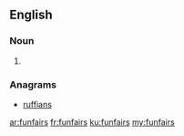 ==English==

===Noun===
{{head|en|plural}}

# {{plural of|funfair|lang=en|nocat=1}}

===Anagrams===
* [[ruffians#English|ruffians]]

[[ar:funfairs]]
[[fr:funfairs]]
[[ku:funfairs]]
[[my:funfairs]]